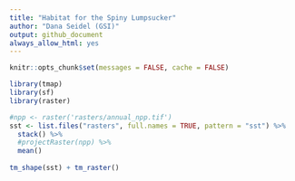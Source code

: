 ```yaml
---
title: "Habitat for the Spiny Lumpsucker"
author: "Dana Seidel (GSI)"
output: github_document
always_allow_html: yes
---
```


```r
knitr::opts_chunk$set(messages = FALSE, cache = FALSE)
```

```r
library(tmap)
library(sf)
library(raster)
```

```r
#npp <- raster('rasters/annual_npp.tif')
sst <- list.files("rasters", full.names = TRUE, pattern = "sst") %>%
  stack() %>%
  #projectRaster(npp) %>%
  mean()
  
tm_shape(sst) + tm_raster()
```

```r
```
